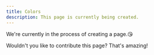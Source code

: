```yaml
---
title: Colors
description: This page is currently being created.
---
```


We're currently in the process of creating a page.😘

Wouldn't you like to contribute this page? That's amazing!
